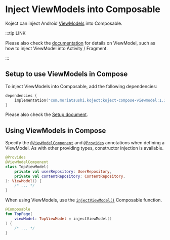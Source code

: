 # Inject ViewModels into Composable
Koject can inject Android [ViewModels](https://developer.android.com/reference/androidx/lifecycle/ViewModel) into Composable.

:::tip LINK

Please also check the [documentation](/docs/android/viewmodel) for details on ViewModel, such as how to inject ViewModel into Activity / Fragment.

:::

## Setup to use ViewModels in Compose
To inject ViewModels into Composable, add the following dependencies:

```kotlin
dependencies {
    implementation("com.moriatsushi.koject:koject-compose-viewmodel:1.1.0-beta01")
}
```

Please also check the [Setup document](/docs/setup).

## Using ViewModels in Compose
Specify the <a href="/api/android/viewmodel/com.moriatsushi.koject.android.viewmodel/-view-model-component/index.html" target="_blank">`@ViewModelComponent`</a> and <a href="/api/core/com.moriatsushi.koject/-provides/index.html" target="_blank">`@Provides`</a> annotations when defining a ViewModel.
As with other providing types, constructor injection is available.

```kotlin
@Provides
@ViewModelComponent
class TopViewModel(
    private val userRepository: UserRepository,
    private val contentRepository: ContentRepository,
): ViewModel() {
    /* ... */
}
```

When using ViewModels, use the <a href="/api/compose/viewmodel/com.moriatsushi.koject.compose.viewmodel/inject-view-model.html" target="_blank">`injectViewModel()`</a> Composable function.

```kotlin
@Composable
fun TopPage(
    viewModel: TopViewModel = injectViewModel()
) {
    /* ... */
}
```
